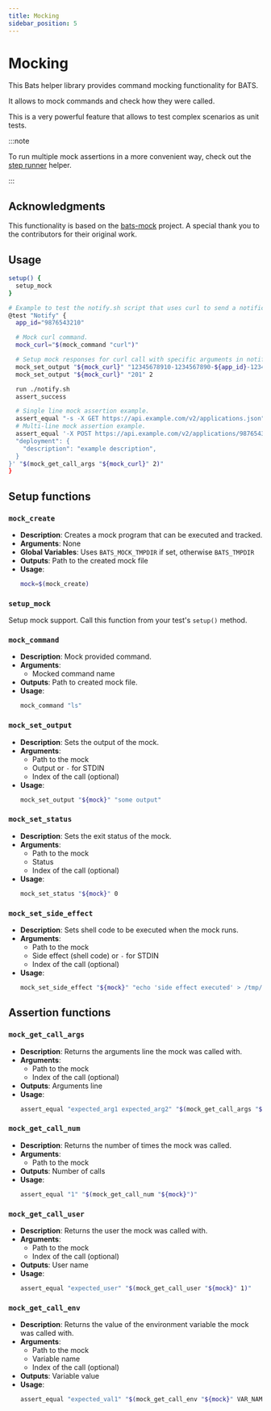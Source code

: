 ```yaml
---
title: Mocking
sidebar_position: 5
---
```


# Mocking

This Bats helper library provides command mocking functionality for BATS.

It allows to mock commands and check how they were called.

This is a very powerful feature that allows to test complex scenarios as unit
tests.

:::note

To run multiple mock assertions in a more convenient way, check out
the [step runner](step-runner) helper.

:::

## Acknowledgments

This functionality is based on the [bats-mock](https://github.com/grayhemp/bats-mock) project.
A special thank you to the contributors for their original work.

## Usage

```bash
setup() {
  setup_mock
}

# Example to test the notify.sh script that uses curl to send a notification to external system.
@test "Notify" {
  app_id="9876543210"

  # Mock curl command.
  mock_curl="$(mock_command "curl")"

  # Setup mock responses for curl call with specific arguments in notify.sh.
  mock_set_output "${mock_curl}" "12345678910-1234567890-${app_id}-12345" 1
  mock_set_output "${mock_curl}" "201" 2

  run ./notify.sh
  assert_success

  # Single line mock assertion example.
  assert_equal "-s -X GET https://api.example.com/v2/applications.json" "$(mock_get_call_args "${mock_curl}" 1)"
  # Multi-line mock assertion example.
  assert_equal '-X POST https://api.example.com/v2/applications/9876543210/deployments.json -d {
  "deployment": {
    "description": "example description",
  }
}' "$(mock_get_call_args "${mock_curl}" 2)"
}
```

## Setup functions

### `mock_create`

- **Description**: Creates a mock program that can be executed and tracked.
- **Arguments**: None
- **Global Variables**: Uses `BATS_MOCK_TMPDIR` if set, otherwise `BATS_TMPDIR`
- **Outputs**: Path to the created mock file
- **Usage**:
  ```bash
  mock=$(mock_create)
  ```

### `setup_mock`

Setup mock support. Call this function from your test's `setup()` method.

### `mock_command`

- **Description**: Mock provided command.
- **Arguments**:
  - Mocked command name
- **Outputs**: Path to created mock file.
- **Usage**:
  ```bash
  mock_command "ls"
  ```

### `mock_set_output`

- **Description**: Sets the output of the mock.
- **Arguments**:
  - Path to the mock
  - Output or `-` for STDIN
  - Index of the call (optional)
- **Usage**:
  ```bash
  mock_set_output "${mock}" "some output"
  ```

### `mock_set_status`

- **Description**: Sets the exit status of the mock.
- **Arguments**:
  - Path to the mock
  - Status
  - Index of the call (optional)
- **Usage**:
  ```bash
  mock_set_status "${mock}" 0
  ```

### `mock_set_side_effect`

- **Description**: Sets shell code to be executed when the mock runs.
- **Arguments**:
  - Path to the mock
  - Side effect (shell code) or `-` for STDIN
  - Index of the call (optional)
- **Usage**:
  ```bash
  mock_set_side_effect "${mock}" "echo 'side effect executed' > /tmp/log"
  ```

## Assertion functions

### `mock_get_call_args`

- **Description**: Returns the arguments line the mock was called with.
- **Arguments**:
  - Path to the mock
  - Index of the call (optional)
- **Outputs**: Arguments line
- **Usage**:
  ```bash
  assert_equal "expected_arg1 expected_arg2" "$(mock_get_call_args "${mock}" 1)"
  ```

### `mock_get_call_num`

- **Description**: Returns the number of times the mock was called.
- **Arguments**:
  - Path to the mock
- **Outputs**: Number of calls
- **Usage**:
  ```bash
  assert_equal "1" "$(mock_get_call_num "${mock}")"
  ```

### `mock_get_call_user`

- **Description**: Returns the user the mock was called with.
- **Arguments**:
  - Path to the mock
  - Index of the call (optional)
- **Outputs**: User name
- **Usage**:
  ```bash
  assert_equal "expected_user" "$(mock_get_call_user "${mock}" 1)"
  ```

### `mock_get_call_env`

- **Description**: Returns the value of the environment variable the mock was
  called with.
- **Arguments**:
  - Path to the mock
  - Variable name
  - Index of the call (optional)
- **Outputs**: Variable value
- **Usage**:
  ```bash
  assert_equal "expected_val1" "$(mock_get_call_env "${mock}" VAR_NAME 1)"
  ```
